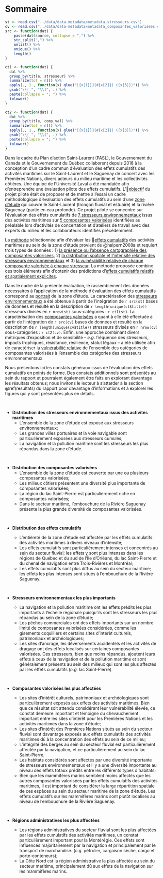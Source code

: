 # Sommaire {-}

```r
st <- read.csv("../data/data-metadata/metadata_stresseurs.csv")
cv <- read.csv("../data/data-metadata/metadata_composantes_valorisees.csv")
src <- function(dat) {
    paste(dat$source, collapse = ",") %>%
    str_split(",") %>%
    unlist() %>%
    unique() %>%
    length()
}

ct1 <- function(dat) {
  dat %>%
  group_by(title, stresseur) %>%
  summarize(tot = n()) %>%
  apply(., 1., function(x) glue("[{x[1]}](#{x[2]}) ({x[3]})")) %>%
  gsub("\\( ", "\\(", .) %>%
  paste(collapse = "; ") %>%
  tolower()
}

ct2 <- function(dat) {
  dat %>%
  group_by(title, comp_val) %>%
  summarize(tot = n()) %>%
  apply(., 1., function(x) glue("[{x[1]}](#{x[2]}) ({x[3]})")) %>%
  gsub("\\( ", "\\(", .) %>%
  paste(collapse = "; ") %>%
  tolower()
}
```


Dans le cadre du Plan d’action Saint-Laurent (PASL), le Gouvernement du Canada et le Gouvernement du Québec collaborent depuis 2018 à la conception d’un cadre commun d’évaluation des effets cumulatifs des activités maritimes sur le Saint-Laurent et le Saguenay de concert avec les Premières Nations, divers acteurs du milieu maritime et les collectivités côtières. Une équipe de l’Université Laval a été mandatée afin d'entreprendre une évaluation pilote des effets cumulatifs. L'[objectif](#objectifs) du projet pilote était de proposer et de mettre à l’essai un cadre méthodologique d’évaluation des effets cumulatifs au sein d'une [zone d'étude](#zoneetude) qui couvre le Saint-Laurent (tronçon fluvial et estuaire) et la rivière Saguenay (partie en eau profonde). Ce projet pilote se concentre sur l'évaluation des effets cumulatifs de [7 stresseurs environnementaux](#stintro) issus des activités maritimes sur [5 composantes valorisées](#cvintro) identifiées au préalable lors d’activités de concertation et d’ateliers de travail avec des experts du milieu et les collaborateurs identifiés précédemment. 

La [méthode](#methode) sélectionnée afin d'évaluer les [effets cumulatifs](#sectioncea) des activités maritimes au sein de la zone d'étude provient de @halpern2008a et requiert trois types de données : 1) [la présence ou l'absence cartographiée des composantes valorisées](#cvmethod), 2) [la distribution spatiale et l’intensité relative des stresseurs environnementaux](#strmethod) et 3) [la vulnérabilité relative de chaque composante valorisée à chaque stresseur](#vulnmethod). La méthode proposée combine ces trois éléments afin d'obtenir des prédictions d'[effets cumulatifs relatifs et spatialement explicites](#ceamethod).

Dans le cadre de la présente évaluation, le rassemblement des données nécessaires à l'application de la méthode d'évaluation des effets cumulatifs correspond au [portrait](#portrait) de la zone d'étude. La caractérisation des [stresseurs environnementaux](#strportrait) a été obtenue à partir de l'intégration de `r src(st)` bases de données et résulté en la description de `r length(unique(st$title))` stresseurs divisés en `r nrow(st)` sous-catégories : `r ct1(st)`. 
La caractérisation des [composantes valorisées](#cvportrait) a quant à elle été effectuée à partir de l'intégration de `r src(cv)` bases de données et résulté en la description de `r length(unique(cv$title))` stresseurs divisés en `r nrow(cv)` sous-catégories : `r ct2(cv)`. 
Enfin, une approche combinant divers métriques d’exposition et de sensibilité -- *e.g.* fréquence des stresseurs, impacts trophiques, résistance, résilience, statut légaux -- a été utilisée afin de caractériser la [vulnérabilité relative](#vulnportrait) de l'ensemble des catégories de composantes valorisées à l'ensemble des catégories des stresseurs environnementaux.

Nous présentons ici les constats généraux issus de l'évaluation des effets cumulatifs en points de forme. Des constats additionnels sont présentés au sein du rapport et pourraient également être faits en explorant davantage les résultats obtenus; nous invitons le lecteur à s'attarder à la section \@ref(resultats) du rapport pour davantage d'informations et à explorer les figures qui y sont présentées plus en détails.

<br/>

- **Distribution des stresseurs environnementaux issus des activités maritimes**
  - L'ensemble de la zone d'étude est exposé aux stresseurs environnementaux;
  - Les grandes villes portuaires et la voie navigable sont particulièrement exposées aux stresseurs cumulés;
  - La navigation et la pollution maritime sont les stresseurs les plus répandus dans la zone d'étude.

<br/>

- **Distribution des composantes valorisées**
  - L'ensemble de la zone d'étude est couverte par une ou plusieurs composantes valorisées;
  - Les milieux côtiers présentent une diversité plus importante de composantes valorisées;
  - La région du lac Saint-Pierre est particulièrement riche en composantes valorisées;
  - Dans le secteur maritime, l'embouchure de la Rivière Saguenay présente la plus grande diversité de composantes valorisées.

<br/>

- **Distribution des effets cumulatifs**
  - L'entièreté de la zone d'étude est affectée par les effets cumulatifs des activités maritimes à divers niveaux d'intensité;
  - Les effets cumulatifs sont particulièrement intenses et concentrés au sein du secteur fluvial; les effets y sont plus intenses dans les régions de Québec et du sud de l'Île d'Orléans, du lac Saint-Pierre et du chenal de navigation entre Trois-Rivières et Montréal;
  - Les effets cumulatifs sont plus diffus au sein du secteur maritime; les effets les plus intenses sont situés à l'embouchure de la Rivière Saguenay.

  <br/>

- **Stresseurs environnementaux les plus importants**
  - La navigation et la pollution maritime ont les effets prédits les plus importants à l'échelle régionale puisqu'ils sont les stresseurs les plus répandus au sein de la zone d'étude;
  - Les pêches commerciales ont des effets importants sur un nombre limité de composantes valorisées considérées, comme les gisements coquilliers et certains sites d'intérêt culturels, patrimoniaux et archéologiques;
  - Les sites d'ancrage, les déversements accidentels et les activités de dragage ont des effets localisés sur certaines composantes valorisées. Ces stresseurs, bien que moins répandus, ajoutent leurs effets à ceux de la navigation et de la pollution maritime et sont généralement présents au sein des milieux qui sont les plus affectés par les effets cumulatifs (*e.g.* lac Saint-Pierre).

  <br/>

- **Composantes valorisées les plus affectées**
  - Les sites d'intérêt culturels, patrimoniaux et archéologiques sont particulièrement exposés aux effets des activités maritimes. Bien que ce résultat soit attendu considérant leur vulnérabilité élevée, ce constat demeure important et témoigne du chevauchement important entre les sites d'intérêt pour les Premières Nations et les activités maritimes dans la zone d'étude;
  - Les sites d'intérêt des Premières Nations situés au sein du secteur fluvial sont davantage exposés aux effets cumulatifs des activités maritimes dû à la concentration des effets au sein de ce milieu;
  - L'intégrité des berges au sein du secteur fluvial est particulièrement affectée par la navigation, et ce particulièrement au sein du lac Saint-Pierre;
  - Les habitats considérés sont affectés par une diversité importante de stresseurs environnementaux et il y a une diversité importante au niveau des effets totaux prédits entre les différents types d'habitats;
  - Bien que les mammifères marins semblent moins affectés que les autres composantes valorisées par les effets cumulatifs des activités maritimes, il est important de considérer la large répartition spatiale de ces espèces au sein du secteur maritime de la zone d'étude. Les effets cumulatifs sur les mammifères marins sont plutôt localisés au niveau de l'embouchure de la Rivière Saguenay.

  <br/>

- **Régions administratives les plus affectées**
  - Les régions administratives du secteur fluvial sont les plus affectées par les effets cumulatifs des activités maritimes, un constat particulièrement important pour la Montérégie. Ces effets sont influencés majoritairement par la navigation et principalement par le transport de marchandise. (*e.g.* pétrolier, cargaison sèche, cargo et porte-conteneurs);
  - La Côte Nord est la région administrative la plus affectée au sein du secteur maritime, principalement dû aux effets de la navigation sur les mammifères marins.
